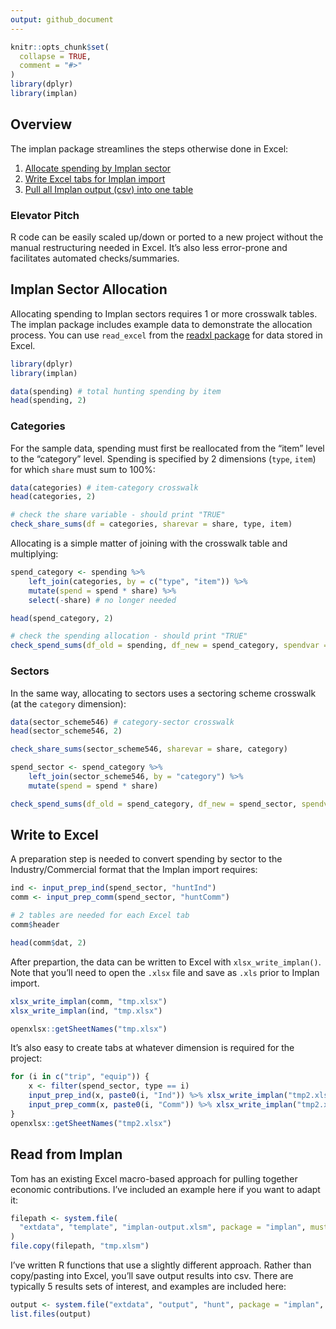 ---
output: github_document
---
<!-- implan-transfer.md is generated from implan-transfer.Rmd. Please edit that file -->

```{r, include = FALSE}
knitr::opts_chunk$set(
  collapse = TRUE,
  comment = "#>"
)
library(dplyr)
library(implan)
```

## Overview

The implan package streamlines the steps otherwise done in Excel:

1. [Allocate spending by Implan sector](#implan-sector-allocation)
2. [Write Excel tabs for Implan import](#write-to-excel)
3. [Pull all Implan output (csv) into one table](#read-from-implan)

### Elevator Pitch

R code can be easily scaled up/down or ported to a new project without the manual restructuring needed in Excel. It's also less error-prone and facilitates automated checks/summaries.

## Implan Sector Allocation

Allocating spending to Implan sectors requires 1 or more crosswalk tables. The implan package includes example data to demonstrate the allocation process. You can use `read_excel` from the [readxl package](https://readxl.tidyverse.org/) for data stored in Excel.

```{r}
library(dplyr)
library(implan)

data(spending) # total hunting spending by item
head(spending, 2)
```

### Categories

For the sample data, spending must first be reallocated from the "item" level to the "category" level. Spending is specified by 2 dimensions (`type`, `item`) for which `share` must sum to 100%:

```{r}
data(categories) # item-category crosswalk
head(categories, 2)

# check the share variable - should print "TRUE"
check_share_sums(df = categories, sharevar = share, type, item)
```

Allocating is a simple matter of joining with the crosswalk table and multiplying:

```{r}
spend_category <- spending %>%
    left_join(categories, by = c("type", "item")) %>%
    mutate(spend = spend * share) %>%
    select(-share) # no longer needed

head(spend_category, 2)

# check the spending allocation - should print "TRUE"
check_spend_sums(df_old = spending, df_new = spend_category, spendvar = spend, type, item)
```

### Sectors

In the same way, allocating to sectors uses a sectoring scheme crosswalk (at the `category` dimension):

```{r}
data(sector_scheme546) # category-sector crosswalk
head(sector_scheme546, 2)

check_share_sums(sector_scheme546, sharevar = share, category)

spend_sector <- spend_category %>%
    left_join(sector_scheme546, by = "category") %>%
    mutate(spend = spend * share)

check_spend_sums(df_old = spend_category, df_new = spend_sector, spendvar = spend, category)
```

## Write to Excel

A preparation step is needed to convert spending by sector to the Industry/Commercial format that the Implan import requires:

```{r}
ind <- input_prep_ind(spend_sector, "huntInd")
comm <- input_prep_comm(spend_sector, "huntComm")

# 2 tables are needed for each Excel tab
comm$header

head(comm$dat, 2)
```

After prepartion, the data can be written to Excel with `xlsx_write_implan()`. Note that you'll need to open the `.xlsx` file and save as `.xls` prior to Implan import.

```{r}
xlsx_write_implan(comm, "tmp.xlsx")
xlsx_write_implan(ind, "tmp.xlsx")

openxlsx::getSheetNames("tmp.xlsx")
```

It's also easy to create tabs at whatever dimension is required for the project:

```{r}
for (i in c("trip", "equip")) {
    x <- filter(spend_sector, type == i)
    input_prep_ind(x, paste0(i, "Ind")) %>% xlsx_write_implan("tmp2.xlsx")
    input_prep_comm(x, paste0(i, "Comm")) %>% xlsx_write_implan("tmp2.xlsx")
}
openxlsx::getSheetNames("tmp2.xlsx")
```

## Read from Implan

Tom has an existing Excel macro-based approach for pulling together economic contributions. I've included an example here if you want to adapt it:

```{r}
filepath <- system.file(
  "extdata", "template", "implan-output.xlsm", package = "implan", mustWork = TRUE
)
file.copy(filepath, "tmp.xlsm")
```

I've written R functions that use a slightly different approach. Rather than copy/pasting into Excel, you'll save output results into csv. There are typically 5 results sets of interest, and examples are included here:

```{r}
output <- system.file("extdata", "output", "hunt", package = "implan", mustWork = TRUE)
list.files(output)
```

### 

